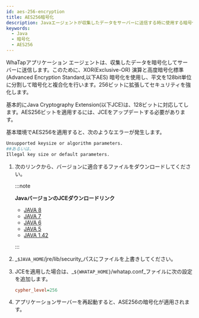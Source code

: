 ```yaml
---
id: aes-256-encryption
title: AES256暗号化
description: Javaエージェントが収集したデータをサーバーに送信する時に使用する暗号化方法を案内します。XOR演算とAES暗号化を使用してデータセキュリティを強化し、128ビットを基本的に対応していますが、AES 256ビット暗号化を適用するためにはJava Cryptography Extension(JCE)をアップデートする必要があります。
keywords:
  - Java
  - 暗号化
  - AES256
---
```


WhaTapアプリケーション エージェントは、収集したデータを暗号化してサーバーに送信します。このために、XOR(Exclusive-OR) 演算と高度暗号化標準 (Advanced Encryption Standard,以下AES) 暗号化を使用し、平文を128bit単位に分割して暗号化と複合化を行います。256ビットに拡張してセキュリティを強化します。

基本的にJava Cryptography Extension(以下JCE)は、128ビットに対応してします。AES256ビットを適用するには、JCEをアップデートする必要があります。

基本環境でAES256を適用すると、次のようなエラーが発生します。

```bash
Unsupported keysize or algorithm parameters.
##あるいは、
Illegal key size or default parameters.
```

1. 次のリンクから、バージョンに適合するファイルをダウンロードしてください。

   :::note

   **JavaバージョンのJCEダウンロードリンク**

   - [JAVA 8](https://www.oracle.com/technetwork/java/javase/downloads/jce8-download-2133166.html)
   - [JAVA 7](http://www.oracle.com/technetwork/java/javase/downloads/jce-7-download-432124.html)
   - [JAVA 6](http://www.oracle.com/technetwork/java/javase/downloads/jce-6-download-429243.html)
   - [JAVA 5](http://www.oracle.com/technetwork/java/javasebusiness/downloads/java-archive-downloads-java-plat-419418.html#jce_policy-1.5.0-oth-JPR)
   - [JAVA 1.42](http://www.oracle.com/technetwork/java/javasebusiness/downloads/java-archive-downloads-java-plat-419418.html#7503-jce-1.4.2-oth-JPR)

   :::

2. _`$JAVA_HOME`/jre/lib/security_パスにファイルを上書きしてください。

3. JCEを適用した場合は、_`${WHATAP_HOME}`/whatap.conf_ファイルに次の設定を追加します。

   ```ini title='whatap.conf'
   cypher_level=256
   ```

4. アプリケーションサーバーを再起動すると、ASE256の暗号化が適用されます。
